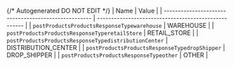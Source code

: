 {/* Autogenerated DO NOT EDIT  */}
| Name                                                 | Value                                                |
| ---------------------------------------------------- | ---------------------------------------------------- |
| `postProductsProductsResponseTypewarehouse`          | WAREHOUSE                                            |
| `postProductsProductsResponseTyperetailStore`        | RETAIL_STORE                                         |
| `postProductsProductsResponseTypedistributionCenter` | DISTRIBUTION_CENTER                                  |
| `postProductsProductsResponseTypedropShipper`        | DROP_SHIPPER                                         |
| `postProductsProductsResponseTypeother`              | OTHER                                                |